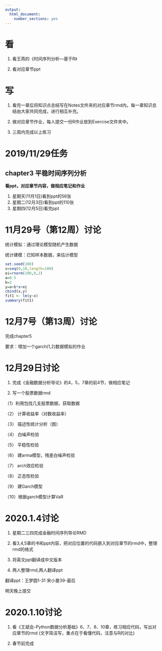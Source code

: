 ```yaml
---
output: 
  html_document: 
    number_sections: yes
---
```


# 看

1. 看王燕的《时间序列分析—基于R》

2. 看对应章节ppt 

# 写

1. 看完一章后将知识点总结写在Notes文件夹的对应章节rmd内。每一章知识总结由大家共同完成，进行相互补充。

2. 做对应章节作业，每人提交一份R作业放到Exercise文件夹中。

3. 三周内完成以上练习

# 2019/11/29任务
## chapter3 平稳时间序列分析
**看ppt，对应章节内容，做相应笔记和作业**

1. 星期天(11月1日)看到ppt的56张
2. 星期二(12月3日)看到ppt的110张
3. 星期四(12月5日)看完ppt

# 11月29号（第12周）讨论
统计模拟：通过理论模型随机产生数据

统计建模：已知样本数据，来估计模型
```r
set.seed(100)
x=seq(0,10,length=100)
ei=rnorm(100,0,2)
a=0.5
b=2
y=a+b*x+ei
cbind(x,y)
fit1 <- lm(y~x)
summary(fit1)
```

# 12月7号（第13周）讨论
完成chapter5

要求：增加一个garch(1,2)数据模拟的作业

# 12月29日讨论

1. 完成《金融数据分析导论》的4，5，7章的前4节，做相应笔记

2. 写一个股票数据rmd

（1）利用包找几支股票数据，获取数据

（2） 计算收益率（对数收益率）

（3） 描述性统计分析（图）

（4） 白噪声检验

（5） 平稳性检验

（6） 建arma模型，残差白噪声检验

（7） arch效应检验

（8） 正态性检验

（9） 建Garch模型

（10）根据garch模型计算VaR

# 2020.1.4讨论
1. 星期二三四完成金融时间序列导论RMD

2. 看3,4,5章的书和ppt内容，把对应位置的代码嵌入到对应章节的rmd中，整理rmd的格式

3. 将英文ppt翻译成中文版本

4. 两人整理rmd,两人翻译ppt

翻译ppt：王梦圆1-31  宋小曼39-最后

明天晚上提交

# 2020.1.10讨论
1. 看《王斌会-Python数据分析基础》6、7、8、10章，练习相应代码，写出对应章节的rmd
(文字简洁写，重点在于看懂代码，注意与R的对比)

2. 春节前完成